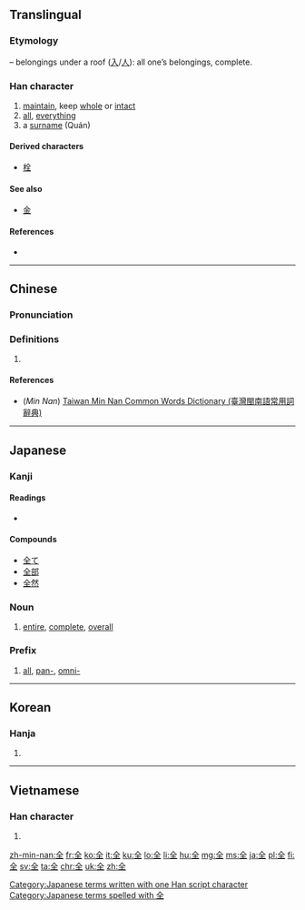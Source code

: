 {{also|金|𠓴|㒰}}

==Translingual==
{{stroke order|strokes=6}}
{{stroke order|type=animate}}

===Etymology===
{{liushu|p}} – belongings under a roof ([[入]]/[[人]]): all one’s belongings, complete.

{{Han etyl}}

===Han character===
{{Han char|rn=11|rad=入|as=04|sn=6|four=8010<sub>4</sub>|canj=人一土 (OMG)|ids=⿱[[𠆢]][[王]]}}

# [[maintain]], keep [[whole]] or [[intact]]
# [[all]], [[everything]]
# a [[surname]] (Quán)

====Derived characters====
* [[栓]]

====See also====
* [[金]] <!-- graphically similar -->

====References====
* {{Han ref|kx=0126.050|dkj=01424|dj=0271.030|hdz=10115.080|uh=5168|ud=20840|bh=A5FE|bd=42494}}

----

==Chinese==
{{zh-forms}}

===Pronunciation===
{{zh-pron
|m=quán
|c=cyun4
|h=
|mn=chn̂g/choân
|mn_note=chn̂g - vernacular, choân - literary
|w=
|mc=y
|oc=y
|ma=zh-quán.ogg
|cat=v,det,pron,pn
}}

===Definitions===
{{zh-hanzi}}

# {{rfdef|lang=zh}}

====References====
*(''Min Nan'') [http://twblg.dict.edu.tw/holodict_new/result_detail.jsp?n_no=2066&curpage=1&sample=%E5%85%A8&radiobutton=1&querytarget=1&limit=20&pagenum=2&rowcount=34 Taiwan Min Nan Common Words Dictionary (臺灣閩南語常用詞辭典)]

----

==Japanese==

===Kanji===
{{ja-kanji|grade=3|rs=入04}}

====Readings====
* {{ja-readings|on=[[ぜん]] (zen), [[せん]] (sen)|kun=[[まったく]] (mattaku), [[まったい]] (mattai), [[まっとうする]] (mattousuru)}}

====Compounds====
* [[全て]]
* [[全部]]
* [[全然]]

===Noun===
{{ja-noun|k|hira=ぜん|rom=zen|hidx=せん'}} 

# [[entire]], [[complete]], [[overall]]

===Prefix===
{{ja-pos|k|prefix|hira=ぜん|rom=zen-|hidx=せん'}}

# [[all]], [[pan-]], [[omni-]]

[[Category:Japanese terms written with one Han script character]]
[[Category:Japanese terms spelled with 全]]

----

==Korean==

===Hanja===
{{ko-hanja|hangeul=전|rv=jeon|mr=chŏn}}

# {{defn|lang=ko|sort=入04}}

----

==Vietnamese==

===Han character===
{{vi-hantu|[[toàn]], [[tuyền]]|rs=入04}}

# {{defn|lang=vi|sort=入04}}

[[zh-min-nan:全]]
[[fr:全]]
[[ko:全]]
[[it:全]]
[[ku:全]]
[[lo:全]]
[[li:全]]
[[hu:全]]
[[mg:全]]
[[ms:全]]
[[ja:全]]
[[pl:全]]
[[fi:全]]
[[sv:全]]
[[ta:全]]
[[chr:全]]
[[uk:全]]
[[zh:全]]